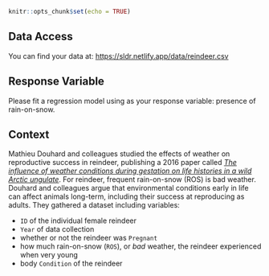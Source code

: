 

```r
knitr::opts_chunk$set(echo = TRUE)
```

## Data Access

You can find your data at: <https://sldr.netlify.app/data/reindeer.csv>

## Response Variable

Please fit a regression model using as your response variable: presence of rain-on-snow. 

## Context

Mathieu Douhard and colleagues studied the effects of weather on reproductive success in reindeer, publishing a 2016 paper called [*The influence of weather conditions during gestation on life histories in a wild Arctic ungulate*](https://royalsocietypublishing.org/doi/10.1098/rspb.2016.1760). For reindeer, frequent rain-on-snow (ROS) is bad weather. Douhard and colleagues argue that environmental conditions early in life can affect animals long-term, including their success at reproducing as adults. They gathered a dataset including variables:

- `ID` of the individual female reindeer
- `Year` of data collection
- whether or not the reindeer was `Pregnant`
- how much rain-on-snow (`ROS`), or *bad* weather, the reindeer experienced when very young
- body `Condition` of the reindeer


